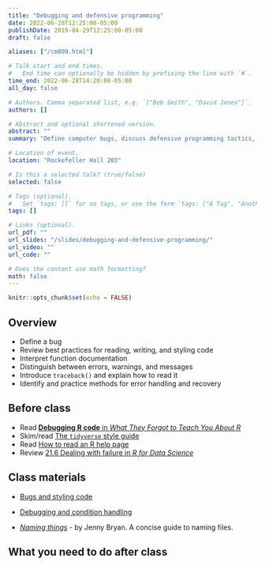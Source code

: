 ```yaml
---
title: "Debugging and defensive programming"
date: 2022-06-28T12:25:00-05:00
publishDate: 2019-04-29T12:25:00-05:00
draft: false

aliases: ["/cm009.html"]

# Talk start and end times.
#   End time can optionally be hidden by prefixing the line with `#`.
time_end: 2022-06-28T14:20:00-05:00
all_day: false

# Authors. Comma separated list, e.g. `["Bob Smith", "David Jones"]`.
authors: []

# Abstract and optional shortened version.
abstract: ""
summary: "Define computer bugs, discuss defensive programming tactics, and practice troubleshooting scripts."

# Location of event.
location: "Rockefeller Hall 203"

# Is this a selected talk? (true/false)
selected: false

# Tags (optional).
#   Set `tags: []` for no tags, or use the form `tags: ["A Tag", "Another Tag"]` for one or more tags.
tags: []

# Links (optional).
url_pdf: ""
url_slides: "/slides/debugging-and-defensive-programming/"
url_video: ""
url_code: ""

# Does the content use math formatting?
math: false
---
```


```r
knitr::opts_chunk$set(echo = FALSE)
```

## Overview

* Define a bug
* Review best practices for reading, writing, and styling code
* Interpret function documentation
* Distinguish between errors, warnings, and messages
* Introduce `traceback()` and explain how to read it
* Identify and practice methods for error handling and recovery

## Before class

* Read [**Debugging R code** in *What They Forgot to Teach You About R*](https://rstats.wtf/debugging-r-code.html)
* Skim/read [The `tidyverse` style guide](http://style.tidyverse.org/)
* Read [How to read an R help page](http://socviz.co/appendix.html#how-to-read-an-r-help-page)
* Review [21.6 Dealing with failure in *R for Data Science*](http://r4ds.had.co.nz/iteration.html#dealing-with-failure)

## Class materials

* [Bugs and styling code](/notes/style-guide/)
* [Debugging and condition handling](/notes/condition-handling/)

* [*Naming things*](http://www2.stat.duke.edu/~rcs46/lectures_2015/01-markdown-git/slides/naming-slides/naming-slides.pdf) - by Jenny Bryan. A concise guide to naming files.

## What you need to do after class
